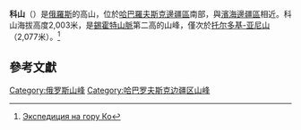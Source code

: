{{Infobox Mountain
| Name = 科山
| Elevation = 2,003米
| elevation_ref = 
| Location = {{RUS}}[[哈巴羅夫斯克邊疆區|哈巴羅夫斯克邊疆區]]
| Range = [[托尔多基-亚尼山|托尔多基-亚尼山]]
| pushpin_map = Russia
| latd=47 |latm=7 |lats=27 |latNS=N
| longd=136 |longm=36 |longs=41 |longEW=E
| Coordinates = {{coord|47|07|27|N|136|36|41|E|type:mountain}}
}}
'''科山'''（{{Lang-ru|Ко}}）是[[俄羅斯|俄羅斯]]的高山，位於[[哈巴羅夫斯克邊疆區|哈巴羅夫斯克邊疆區]]南部，與[[濱海邊疆區|濱海邊疆區]]相近。科山海拔高度2,003米，是[[錫霍特山脈|錫霍特山脈]]第二高的山峰，僅次於[[托尔多基-亚尼山|托尔多基-亚尼山]]（2,077米）。<ref>[http://www.limonnik.ru/rus_pages/library/articles/ko.html Экспедиция на гору Ко]</ref>

==參考文獻==
{{Reflist}}

{{Russia-geo-stub}}
[[Category:俄罗斯山峰|Category:俄罗斯山峰]]
[[Category:哈巴罗夫斯克边疆区山峰|Category:哈巴罗夫斯克边疆区山峰]]